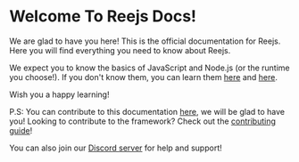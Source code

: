 # Welcome To Reejs Docs!

We are glad to have you here! This is the official documentation for Reejs. Here you will find everything you need to know about Reejs.

We expect you to know the basics of JavaScript and Node.js (or the runtime you choose!). If you don't know them, you can learn them [here](https://www.w3schools.com/js/default.asp) and [here](https://www.w3schools.com/nodejs/default.asp).

Wish you a happy learning!

P.S: You can contribute to this documentation [here](https://github.com/ree-js/website), we will be glad to have you!
Looking to contribute to the framework? Check out the [contributing guide](https://github.com/rovelstars/reejs/blob/main/CONTRIBUTING.md)!

You can also join our [Discord server](https://dscrdly.com/server) for help and support!